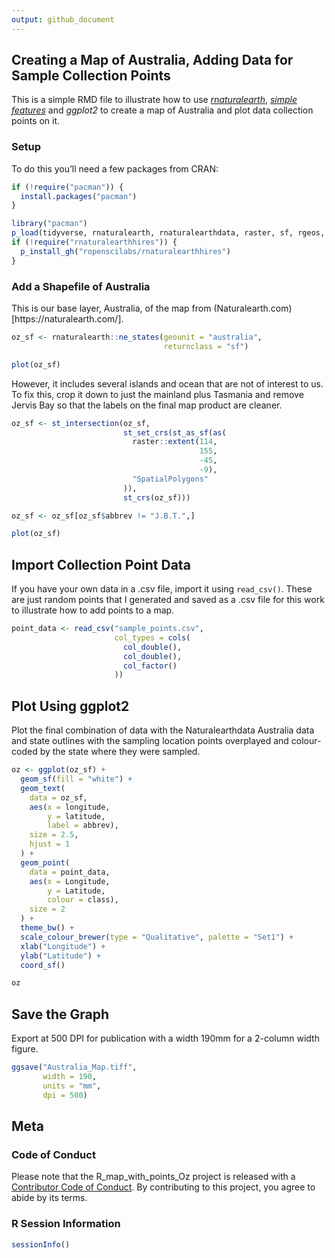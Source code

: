 ```yaml
---
output: github_document
---
```


## Creating a Map of Australia, Adding Data for Sample Collection Points

This is a simple RMD file to illustrate how to use
[_rnaturalearth_](https://github.com/ropenscilabs/rnaturalearth), [_simple features_](https://cran.r-project.org/web/packages/sf/vignettes/sf1.html) and
_ggplot2_ to create a map of Australia and plot data collection points on it.

### Setup

To do this you'll need a few packages from CRAN:

```r
if (!require("pacman")) {
  install.packages("pacman")
}

library("pacman")
p_load(tidyverse, rnaturalearth, rnaturalearthdata, raster, sf, rgeos, lwgeom)
if (!require("rnaturalearthhires")) {
  p_install_gh("ropenscilabs/rnaturalearthhires")
}
```

### Add a Shapefile of Australia

This is our base layer, Australia, of the map from (Naturalearth.com)[https://naturalearth.com/].

```r
oz_sf <- rnaturalearth::ne_states(geounit = "australia",
                                  returnclass = "sf")

plot(oz_sf)
```

However, it includes several islands and ocean that are not of interest to us.
To fix this, crop it down to just the mainland plus Tasmania and remove Jervis Bay so that the labels on the final map product are cleaner.

```r
oz_sf <- st_intersection(oz_sf,
                         st_set_crs(st_as_sf(as(
                           raster::extent(114,
                                          155,
                                          -45,
                                          -9),
                           "SpatialPolygons"
                         )),
                         st_crs(oz_sf)))

oz_sf <- oz_sf[oz_sf$abbrev != "J.B.T.",]

plot(oz_sf)
```

## Import Collection Point Data

If you have your own data in a .csv file, import it using `read_csv()`.
These are just random points that I generated and saved as a .csv file for this work to illustrate how to add points to a map.

```r
point_data <- read_csv("sample_points.csv",
                       col_types = cols(
                         col_double(),
                         col_double(),
                         col_factor()
                       ))
```

## Plot Using ggplot2

Plot the final combination of data with the Naturalearthdata Australia data and state outlines with the sampling location points overplayed and colour-coded by the state where they were sampled.

```r
oz <- ggplot(oz_sf) +
  geom_sf(fill = "white") +
  geom_text(
    data = oz_sf,
    aes(x = longitude,
        y = latitude,
        label = abbrev),
    size = 2.5,
    hjust = 1
  ) +
  geom_point(
    data = point_data,
    aes(x = Longitude,
        y = Latitude,
        colour = class),
    size = 2
  ) +
  theme_bw() +
  scale_colour_brewer(type = "Qualitative", palette = "Set1") +
  xlab("Longitude") +
  ylab("Latitude") +
  coord_sf()

oz
```

## Save the Graph

Export at 500 DPI for publication with a width 190mm for a 2-column width figure.

```r
ggsave("Australia_Map.tiff",
       width = 190,
       units = "mm",
       dpi = 500)
```

## Meta

### Code of Conduct

Please note that the R_map_with_points_Oz project is released with a [Contributor Code of Conduct](https://contributor-covenant.org/version/2/0/CODE_OF_CONDUCT.html). By contributing to this project, you agree to abide by its terms.

### R Session Information

```r
sessionInfo()
```

